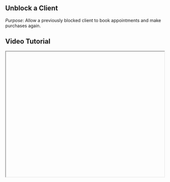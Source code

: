 

<div className="mdx-content">

##  Unblock a Client

  

*Purpose*: Allow a previously blocked client to book appointments and make purchases again.

## Video Tutorial



<iframe
  width="100%"
  height="400"
  title="Unblock client tutorial"
  allowFullScreen
  className="rounded-lg"
/>

---

## Steps:



❶ **Go to the Clients Page**  
From the **Clients** page, find the blocked client in the list (status will show as “Blocked”).

❷ **Open the Options Menu**  
Click on the **three-dot menu** at the end of their row.

❸ **Choose "Unblock"**  
Select the **“Unblock”** option.

❹ **Client is Reactivated**  
The client will immediately be reactivated.

❺ **Confirmation Message**  
A message will confirm that the client is now **active again** and can once again make appointments or purchases.

---

**Tip for Admins or Managers**:  
Unblocking restores full access for the client, including booking and purchasing capabilities.

<div className="space-y-4 mt-6">

<div className="my-10 border-t border-gray-200" />

## More questions about this


</div>
<div className="space-y-4 mt-6">
  <details className="bg-white rounded-md p-4 border border-gray-300">
  <summary
    className="font-medium text-base text-gray-900"
    style={{
      backgroundColor: 'transparent',
      outline: 'none',
      cursor: 'pointer',
      userSelect: 'none',
      listStyle: 'none',
    }}
  >Will the client see they were unblocked?</summary>
   <p className="mt-2 text-sm text-gray-700">
      No, clients do not get a notification. They will just regain access to their account features.
    </p>
  </details>

  <details className="bg-white rounded-md p-4 border border-gray-300">
  <summary
    className="font-medium text-base text-gray-900"
    style={{
      backgroundColor: 'transparent',
      outline: 'none',
      cursor: 'pointer',
      userSelect: 'none',
      listStyle: 'none',
    }}
  >Can I re-block the client?</summary>
    <p className="mt-2 text-sm text-gray-700">
      Yes, you can block and unblock clients as needed from their profile options.
    </p>
  </details>
</div>
</div>

---

<div className="space-y-4 mt-6">

<div className="my-10 border-t border-gray-200" />

<div className="mdx-content mt-10">

Was this article helpful?

<div style={{ display: 'flex', gap: '1rem' }}>
  <button style={{ padding: '0.5rem', borderRadius: '9999px', backgroundColor: '#f0f0f0' }}>
   👍
  </button>
  <button style={{ padding: '0.5rem', borderRadius: '9999px', backgroundColor: '#f0f0f0' }}>
   👎
  </button>
</div>
</div>

---
</div>
